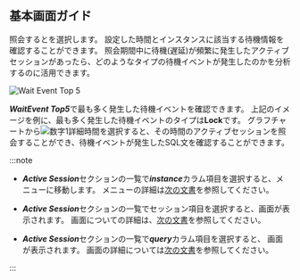 ## 基本画面ガイド

<ImgLang img='db-analysis-wait.png' desc='Wait分析' />

照会する<Cmdname sid="time" className="uitext" />と<Cmdname sid="instance" className="uitext" />を選択します。 設定した時間とインスタンスに該当する待機情報を確認することができます。 照会期間中に待機(遅延)が頻繁に発生したアクティブセッションがあったら、どのようなタイプの待機イベントが発生したのかを分析するのに活用できます。

![Wait Event Top 5](/img/db-analysis-wait-top5.png)

***WaitEvent Top5***で最も多く発生した待機イベントを確認できます。 上記のイメージを例に、最も多く発生した待機イベントのタイプは**Lock**です。 グラフチャートから![数字1](/img/number-01.png)詳細時間を選択すると、その時間のアクティブセッションを照会することができ、待機イベントが発生したSQL文を確認することができます。

:::note

- ***Active Session***セクションの一覧で***instance***カラム項目を選択すると、<Cmdname sid="side_dbMonitoring" className="uitext" />メニューに移動します。 <Cmdname sid="side_dbMonitoring" className="uitext" />メニューの詳細は[次の文書](instance-monitoring)を参照してください。

- ***Active Session***セクションの一覧でセッション項目を選択すると、<Cmdname sid="session_detail" className="uitext" />画面が表示されます。 <Cmdname sid="session_detail" className="uitext" />画面についての詳細は、[次の文書](multi-instance-monitoring#session-details)を参照してください。

- ***Active Session***セクションの一覧で***query***カラム項目を選択すると、<Cmdname sid="TTL06224" className="uitext" /> 画面が表示されます。 <Cmdname sid="TTL06224" className="uitext" />画面の詳細については[次の文書](multi-instance-monitoring#query-details)を参照してください。

:::
